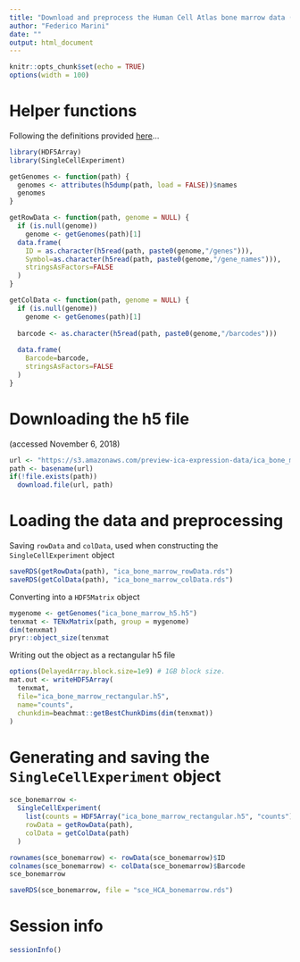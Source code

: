 ```yaml
---
title: "Download and preprocess the Human Cell Atlas bone marrow data (Census of Immune Cells)"
author: "Federico Marini"
date: ""
output: html_document
---
```


```r
knitr::opts_chunk$set(echo = TRUE)
options(width = 100)
```

# Helper functions

Following the definitions provided [here](https://support.10xgenomics.com/single-cell-gene-expression/software/pipelines/latest/advanced/h5_matrices)...

```r
library(HDF5Array)
library(SingleCellExperiment)

getGenomes <- function(path) {
  genomes <- attributes(h5dump(path, load = FALSE))$names
  genomes
}

getRowData <- function(path, genome = NULL) {
  if (is.null(genome)) 
    genome <- getGenomes(path)[1]
  data.frame(
    ID = as.character(h5read(path, paste0(genome,"/genes"))),
    Symbol=as.character(h5read(path, paste0(genome,"/gene_names"))),
    stringsAsFactors=FALSE
  )
}

getColData <- function(path, genome = NULL) {
  if (is.null(genome)) 
    genome <- getGenomes(path)[1]
  
  barcode <- as.character(h5read(path, paste0(genome,"/barcodes")))
  
  data.frame(
    Barcode=barcode,
    stringsAsFactors=FALSE
  )
}
```

# Downloading the h5 file

(accessed November 6, 2018)

```r
url <- "https://s3.amazonaws.com/preview-ica-expression-data/ica_bone_marrow_h5.h5"
path <- basename(url)
if(!file.exists(path))
  download.file(url, path)
```

# Loading the data and preprocessing

Saving `rowData` and `colData`, used when constructing the `SingleCellExperiment` object

```r
saveRDS(getRowData(path), "ica_bone_marrow_rowData.rds")
saveRDS(getColData(path), "ica_bone_marrow_colData.rds")
```

Converting into a `HDF5Matrix` object

```r
mygenome <- getGenomes("ica_bone_marrow_h5.h5")
tenxmat <- TENxMatrix(path, group = mygenome)
dim(tenxmat)
pryr::object_size(tenxmat
```

Writing out the object as a rectangular h5 file

```r
options(DelayedArray.block.size=1e9) # 1GB block size.
mat.out <- writeHDF5Array(
  tenxmat,
  file="ica_bone_marrow_rectangular.h5",
  name="counts",
  chunkdim=beachmat::getBestChunkDims(dim(tenxmat))
)
```

# Generating and saving the `SingleCellExperiment` object

```r
sce_bonemarrow <- 
  SingleCellExperiment(
    list(counts = HDF5Array("ica_bone_marrow_rectangular.h5", "counts")), 
    rowData = getRowData(path), 
    colData = getColData(path)
  )

rownames(sce_bonemarrow) <- rowData(sce_bonemarrow)$ID
colnames(sce_bonemarrow) <- colData(sce_bonemarrow)$Barcode
sce_bonemarrow

saveRDS(sce_bonemarrow, file = "sce_HCA_bonemarrow.rds")
```

# Session info

```r
sessionInfo()
```

